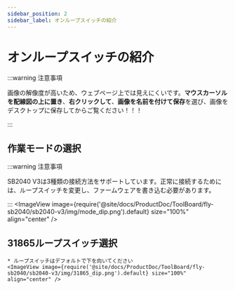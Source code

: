 ```yaml
---
sidebar_position: 2
sidebar_label: オンループスイッチの紹介
---
```


# オンループスイッチの紹介

:::warning 注意事項

画像の解像度が高いため、ウェブページ上では見えにくいです。**マウスカーソルを配線図の上に置き**、**右クリックして**、**画像を名前を付けて保存**を選び、画像をデスクトップに保存してからご覧ください！！！

:::

## 作業モードの選択

:::warning 注意事項

SB2040 V3は3種類の接続方法をサポートしています。正常に接続するためには、ループスイッチを変更し、ファームウェアを書き込む必要があります。

:::
    <ImageView image={require('@site/docs/ProductDoc/ToolBoard/fly-sb2040/sb2040-v3/img/mode_dip.png').default} size="100%" align="center" />

## 31865ループスイッチ選択

    * ループスイッチはデフォルトで下を向いてください
    <ImageView image={require('@site/docs/ProductDoc/ToolBoard/fly-sb2040/sb2040-v3/img/31865_dip.png').default} size="100%" align="center" />